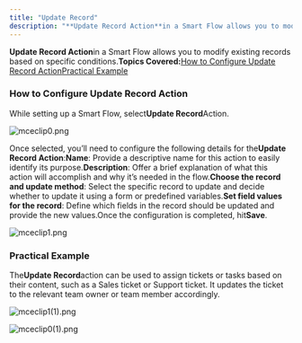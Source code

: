```yaml
---
title: "Update Record"
description: "**Update Record Action**in a Smart Flow allows you to modify existing records based on specific conditions.**Topics Covered:**[How to Configure Update..."
---
```


**Update Record Action**in a Smart Flow allows you to modify existing records based on specific conditions.**Topics Covered:**[How to Configure Update Record Action](https://support.salesmate.io/hc/en-us/articles/38138030465817-Update-Record#h_01J8PARZBWGJ4BSD5PXFQTJ98R)[Practical Example](https://support.salesmate.io/hc/en-us/articles/38138030465817-Update-Record#h_01J8PBN5P3TADAMXCCAEX1CPA1)

### How to Configure Update Record Action

While setting up a Smart Flow, select**Update Record**Action.

![mceclip0.png](./images/mceclip0-16.png)

Once selected, you’ll need to configure the following details for the**Update Record Action**:**Name**: Provide a descriptive name for this action to easily identify its purpose.**Description**: Offer a brief explanation of what this action will accomplish and why it’s needed in the flow.**Choose the record and update method**: Select the specific record to update and decide whether to update it using a form or predefined variables.**Set field values for the record**: Define which fields in the record should be updated and provide the new values.Once the configuration is completed, hit**Save**.

![mceclip1.png](./images/mceclip1-14.png)

### Practical Example

The**Update Record**action can be used to assign tickets or tasks based on their content, such as a Sales ticket or Support ticket. It updates the ticket to the relevant team owner or team member accordingly.

![mceclip1(1).png](./images/mceclip11-5.png)

![mceclip0(1).png](./images/mceclip01-7.png)
